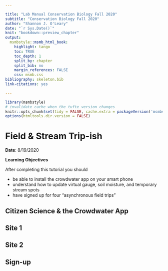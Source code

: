 ```yaml
---

title: "Lab Manual Conservation Biology Fall 2020"
subtitle: "Conservation Biology Fall 2020"
author: "Shannon J. O'Leary"
date: "`r Sys.Date()`"
knit: "bookdown::preview_chapter"
output:
  msmbstyle::msmb_html_book:
    highlight: tango
    toc: TRUE
    toc_depth: 1
    split_by: chapter
    split_bib: no
    margin_references: FALSE
    css: msmb.css
bibliography: skeleton.bib
link-citations: yes

---
```


```r

library(msmbstyle)
# invalidate cache when the tufte version changes
knitr::opts_chunk$set(tidy = FALSE, cache.extra = packageVersion('msmbstyle'))
options(htmltools.dir.version = FALSE)

```

# Field & Stream Trip-ish

**Date**: 8/19/2020

**Learning Objectives**

After completing this tutorial you should

* be able to install the crowdwater app on your smart phone
* understand how to update virtual gauge, soil moisture, and temporary stream spots
* have signed up for four "asynchronous field trips"

## Citizen Science & the Crowdwater App


## Site 1


## Site 2


## Sign-up